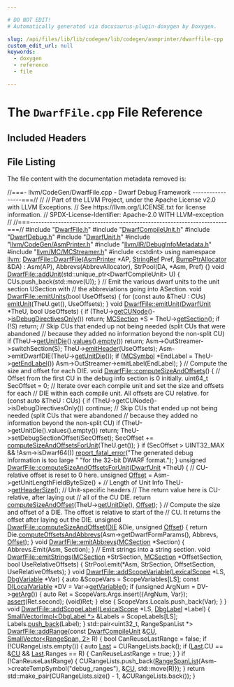 ```yaml
---

# DO NOT EDIT!
# Automatically generated via docusaurus-plugin-doxygen by Doxygen.

slug: /api/files/lib/lib/codegen/lib/codegen/asmprinter/dwarffile-cpp
custom_edit_url: null
keywords:
  - doxygen
  - reference
  - file

---
```





# The `DwarfFile.cpp` File Reference

<DoxygenPage pluginConfig={pluginConfig}>



## Included Headers

<IncludesList>
<IncludesListItem
  filePath="DwarfFile.h"
  permalink="/docs/api/files/lib/lib/codegen/lib/codegen/asmprinter/dwarffile-h"
  isLocal="true" />
<IncludesListItem
  filePath="DwarfCompileUnit.h"
  permalink="/docs/api/files/lib/lib/codegen/lib/codegen/asmprinter/dwarfcompileunit-h"
  isLocal="true" />
<IncludesListItem
  filePath="DwarfDebug.h"
  permalink="/docs/api/files/lib/lib/codegen/lib/codegen/asmprinter/dwarfdebug-h"
  isLocal="true" />
<IncludesListItem
  filePath="DwarfUnit.h"
  permalink="/docs/api/files/lib/lib/codegen/lib/codegen/asmprinter/dwarfunit-h"
  isLocal="true" />
<IncludesListItem
  filePath="llvm/CodeGen/AsmPrinter.h"
  permalink="/docs/api/files/include/include/llvm/include/llvm/codegen/asmprinter-h"
  isLocal="true" />
<IncludesListItem
  filePath="llvm/IR/DebugInfoMetadata.h"
  permalink="/docs/api/files/include/include/llvm/include/llvm/ir/debuginfometadata-h"
  isLocal="true" />
<IncludesListItem
  filePath="llvm/MC/MCStreamer.h"
  permalink="/docs/api/files/include/include/llvm/include/llvm/mc/mcstreamer-h"
  isLocal="true" />
<IncludesListItem
  filePath="cstdint"
  permalink=""
  isLocal="false" />
</IncludesList>


## File Listing

The file content with the documentation metadata removed is:

<ProgramListing>

<Link id="l00001" /><CodeLine lineNumber="1"><Highlight kind="comment">//===- llvm/CodeGen/DwarfFile.cpp - Dwarf Debug Framework -----------------===//</Highlight><Highlight kind="normal"></Highlight></CodeLine>
<Link id="l00002" /><CodeLine lineNumber="2"><Highlight kind="normal"></Highlight><Highlight kind="comment">//</Highlight><Highlight kind="normal"></Highlight></CodeLine>
<Link id="l00003" /><CodeLine lineNumber="3"><Highlight kind="normal"></Highlight><Highlight kind="comment">// Part of the LLVM Project, under the Apache License v2.0 with LLVM Exceptions.</Highlight><Highlight kind="normal"></Highlight></CodeLine>
<Link id="l00004" /><CodeLine lineNumber="4"><Highlight kind="normal"></Highlight><Highlight kind="comment">// See https://llvm.org/LICENSE.txt for license information.</Highlight><Highlight kind="normal"></Highlight></CodeLine>
<Link id="l00005" /><CodeLine lineNumber="5"><Highlight kind="normal"></Highlight><Highlight kind="comment">// SPDX-License-Identifier: Apache-2.0 WITH LLVM-exception</Highlight><Highlight kind="normal"></Highlight></CodeLine>
<Link id="l00006" /><CodeLine lineNumber="6"><Highlight kind="normal"></Highlight><Highlight kind="comment">//</Highlight><Highlight kind="normal"></Highlight></CodeLine>
<Link id="l00007" /><CodeLine lineNumber="7"><Highlight kind="normal"></Highlight><Highlight kind="comment">//===----------------------------------------------------------------------===//</Highlight><Highlight kind="normal"></Highlight></CodeLine>
<Link id="l00008" /><CodeLine lineNumber="8"><Highlight kind="normal"></Highlight></CodeLine>
<Link id="l00009" /><CodeLine lineNumber="9"><Highlight kind="normal"></Highlight><Highlight kind="preprocessor">#include &quot;<a href="/docs/api/files/lib/lib/codegen/lib/codegen/asmprinter/dwarffile-h">DwarfFile.h</a>&quot;</Highlight><Highlight kind="normal"></Highlight></CodeLine>
<Link id="l00010" /><CodeLine lineNumber="10"><Highlight kind="normal"></Highlight><Highlight kind="preprocessor">#include &quot;<a href="/docs/api/files/lib/lib/codegen/lib/codegen/asmprinter/dwarfcompileunit-h">DwarfCompileUnit.h</a>&quot;</Highlight><Highlight kind="normal"></Highlight></CodeLine>
<Link id="l00011" /><CodeLine lineNumber="11"><Highlight kind="normal"></Highlight><Highlight kind="preprocessor">#include &quot;<a href="/docs/api/files/lib/lib/codegen/lib/codegen/asmprinter/dwarfdebug-h">DwarfDebug.h</a>&quot;</Highlight><Highlight kind="normal"></Highlight></CodeLine>
<Link id="l00012" /><CodeLine lineNumber="12"><Highlight kind="normal"></Highlight><Highlight kind="preprocessor">#include &quot;<a href="/docs/api/files/lib/lib/codegen/lib/codegen/asmprinter/dwarfunit-h">DwarfUnit.h</a>&quot;</Highlight><Highlight kind="normal"></Highlight></CodeLine>
<Link id="l00013" /><CodeLine lineNumber="13"><Highlight kind="normal"></Highlight><Highlight kind="preprocessor">#include &quot;<a href="/docs/api/files/include/include/llvm/include/llvm/codegen/asmprinter-h">llvm/CodeGen/AsmPrinter.h</a>&quot;</Highlight><Highlight kind="normal"></Highlight></CodeLine>
<Link id="l00014" /><CodeLine lineNumber="14"><Highlight kind="normal"></Highlight><Highlight kind="preprocessor">#include &quot;<a href="/docs/api/files/include/include/llvm/include/llvm/ir/debuginfometadata-h">llvm/IR/DebugInfoMetadata.h</a>&quot;</Highlight><Highlight kind="normal"></Highlight></CodeLine>
<Link id="l00015" /><CodeLine lineNumber="15"><Highlight kind="normal"></Highlight><Highlight kind="preprocessor">#include &quot;<a href="/docs/api/files/include/include/llvm/include/llvm/mc/mcstreamer-h">llvm/MC/MCStreamer.h</a>&quot;</Highlight><Highlight kind="normal"></Highlight></CodeLine>
<Link id="l00016" /><CodeLine lineNumber="16"><Highlight kind="normal"></Highlight><Highlight kind="preprocessor">#include &lt;cstdint&gt;</Highlight><Highlight kind="normal"></Highlight></CodeLine>
<Link id="l00017" /><CodeLine lineNumber="17"><Highlight kind="normal"></Highlight></CodeLine>
<Link id="l00018" /><CodeLine lineNumber="18"><Highlight kind="normal"></Highlight><Highlight kind="keyword">using namespace </Highlight><Highlight kind="normal"><a href="/docs/api/namespaces/llvm">llvm</a>;</Highlight></CodeLine>
<Link id="l00019" /><CodeLine lineNumber="19"><Highlight kind="normal"></Highlight></CodeLine>
<Link id="l00020" /><CodeLine lineNumber="20" lineLink="/docs/api/classes/llvm/dwarffile/#a8ae72bc6de8d7034ef61711dfc5a60b7"><Highlight kind="normal"><a href="/docs/api/classes/llvm/dwarffile/#a8ae72bc6de8d7034ef61711dfc5a60b7">DwarfFile::DwarfFile</a>(<a href="/docs/api/classes/llvm/asmprinter">AsmPrinter</a> &#42;AP, <a href="/docs/api/classes/llvm/stringref">StringRef</a> Pref, <a href="/docs/api/namespaces/llvm/#a8e612822d4ba7bb36c9c79582a567108">BumpPtrAllocator</a> &amp;DA)</Highlight></CodeLine>
<Link id="l00021" /><CodeLine lineNumber="21"><Highlight kind="normal">    : Asm(AP), Abbrevs(AbbrevAllocator), StrPool(DA, &#42;Asm, Pref) &#123;&#125;</Highlight></CodeLine>
<Link id="l00022" /><CodeLine lineNumber="22"><Highlight kind="normal"></Highlight></CodeLine>
<Link id="l00023" /><CodeLine lineNumber="23" lineLink="/docs/api/classes/llvm/dwarffile/#a21979d7320f512e41e97b400017ad153"><Highlight kind="normal"></Highlight><Highlight kind="keywordtype">void</Highlight><Highlight kind="normal"> <a href="/docs/api/classes/llvm/dwarffile/#a21979d7320f512e41e97b400017ad153">DwarfFile::addUnit</a>(std::unique&#95;ptr&lt;DwarfCompileUnit&gt; U) &#123;</Highlight></CodeLine>
<Link id="l00024" /><CodeLine lineNumber="24"><Highlight kind="normal">  CUs.push&#95;back(std::move(U));</Highlight></CodeLine>
<Link id="l00025" /><CodeLine lineNumber="25"><Highlight kind="normal">&#125;</Highlight></CodeLine>
<Link id="l00026" /><CodeLine lineNumber="26"><Highlight kind="normal"></Highlight></CodeLine>
<Link id="l00027" /><CodeLine lineNumber="27"><Highlight kind="normal"></Highlight><Highlight kind="comment">// Emit the various dwarf units to the unit section USection with</Highlight><Highlight kind="normal"></Highlight></CodeLine>
<Link id="l00028" /><CodeLine lineNumber="28"><Highlight kind="normal"></Highlight><Highlight kind="comment">// the abbreviations going into ASection.</Highlight><Highlight kind="normal"></Highlight></CodeLine>
<Link id="l00029" /><CodeLine lineNumber="29" lineLink="/docs/api/classes/llvm/dwarffile/#a64235e366dc347388139f4fefbbeb64b"><Highlight kind="normal"></Highlight><Highlight kind="keywordtype">void</Highlight><Highlight kind="normal"> <a href="/docs/api/classes/llvm/dwarffile/#a64235e366dc347388139f4fefbbeb64b">DwarfFile::emitUnits</a>(</Highlight><Highlight kind="keywordtype">bool</Highlight><Highlight kind="normal"> UseOffsets) &#123;</Highlight></CodeLine>
<Link id="l00030" /><CodeLine lineNumber="30"><Highlight kind="normal">  </Highlight><Highlight kind="keywordflow">for</Highlight><Highlight kind="normal"> (</Highlight><Highlight kind="keyword">const</Highlight><Highlight kind="normal"> </Highlight><Highlight kind="keyword">auto</Highlight><Highlight kind="normal"> &amp;TheU : CUs)</Highlight></CodeLine>
<Link id="l00031" /><CodeLine lineNumber="31"><Highlight kind="normal">    <a href="/docs/api/classes/llvm/dwarffile/#a66056de6e47af980edacced419d5d0b8">emitUnit</a>(TheU.get(), UseOffsets);</Highlight></CodeLine>
<Link id="l00032" /><CodeLine lineNumber="32"><Highlight kind="normal">&#125;</Highlight></CodeLine>
<Link id="l00033" /><CodeLine lineNumber="33"><Highlight kind="normal"></Highlight></CodeLine>
<Link id="l00034" /><CodeLine lineNumber="34" lineLink="/docs/api/classes/llvm/dwarffile/#a66056de6e47af980edacced419d5d0b8"><Highlight kind="normal"></Highlight><Highlight kind="keywordtype">void</Highlight><Highlight kind="normal"> <a href="/docs/api/classes/llvm/dwarffile/#a66056de6e47af980edacced419d5d0b8">DwarfFile::emitUnit</a>(<a href="/docs/api/classes/llvm/dwarfunit-2">DwarfUnit</a> &#42;TheU, </Highlight><Highlight kind="keywordtype">bool</Highlight><Highlight kind="normal"> UseOffsets) &#123;</Highlight></CodeLine>
<Link id="l00035" /><CodeLine lineNumber="35"><Highlight kind="normal">  </Highlight><Highlight kind="keywordflow">if</Highlight><Highlight kind="normal"> (TheU-&gt;<a href="/docs/api/classes/llvm/dwarfunit-2/#abebd15dd4b82e33ca73757397490ea80">getCUNode</a>()-&gt;<a href="/docs/api/classes/llvm/dicompileunit/#a36ac215f97478b9332071e06786aed77">isDebugDirectivesOnly</a>())</Highlight></CodeLine>
<Link id="l00036" /><CodeLine lineNumber="36"><Highlight kind="normal">    </Highlight><Highlight kind="keywordflow">return</Highlight><Highlight kind="normal">;</Highlight></CodeLine>
<Link id="l00037" /><CodeLine lineNumber="37"><Highlight kind="normal"></Highlight></CodeLine>
<Link id="l00038" /><CodeLine lineNumber="38"><Highlight kind="normal">  <a href="/docs/api/classes/llvm/mcsection">MCSection</a> &#42;S = TheU-&gt;<a href="/docs/api/classes/llvm/dieunit/#aade914d8130df826d14059399caeb660">getSection</a>();</Highlight></CodeLine>
<Link id="l00039" /><CodeLine lineNumber="39"><Highlight kind="normal"></Highlight></CodeLine>
<Link id="l00040" /><CodeLine lineNumber="40"><Highlight kind="normal">  </Highlight><Highlight kind="keywordflow">if</Highlight><Highlight kind="normal"> (!S)</Highlight></CodeLine>
<Link id="l00041" /><CodeLine lineNumber="41"><Highlight kind="normal">    </Highlight><Highlight kind="keywordflow">return</Highlight><Highlight kind="normal">;</Highlight></CodeLine>
<Link id="l00042" /><CodeLine lineNumber="42"><Highlight kind="normal"></Highlight></CodeLine>
<Link id="l00043" /><CodeLine lineNumber="43"><Highlight kind="normal">  </Highlight><Highlight kind="comment">// Skip CUs that ended up not being needed (split CUs that were abandoned</Highlight><Highlight kind="normal"></Highlight></CodeLine>
<Link id="l00044" /><CodeLine lineNumber="44"><Highlight kind="normal">  </Highlight><Highlight kind="comment">// because they added no information beyond the non-split CU)</Highlight><Highlight kind="normal"></Highlight></CodeLine>
<Link id="l00045" /><CodeLine lineNumber="45"><Highlight kind="normal">  </Highlight><Highlight kind="keywordflow">if</Highlight><Highlight kind="normal"> (TheU-&gt;<a href="/docs/api/classes/llvm/dieunit/#abf2a1b885dfb5c0adb161aa1f0bc5d50">getUnitDie</a>().<a href="/docs/api/classes/llvm/dievaluelist/#aaac0a2276b1fe9c13ec247892a7c3703">values</a>().<a href="/docs/api/classes/llvm/iterator-range/#a06fff5bdd2bdf6d2c200e281787dc284">empty</a>())</Highlight></CodeLine>
<Link id="l00046" /><CodeLine lineNumber="46"><Highlight kind="normal">    </Highlight><Highlight kind="keywordflow">return</Highlight><Highlight kind="normal">;</Highlight></CodeLine>
<Link id="l00047" /><CodeLine lineNumber="47"><Highlight kind="normal"></Highlight></CodeLine>
<Link id="l00048" /><CodeLine lineNumber="48"><Highlight kind="normal">  Asm-&gt;OutStreamer-&gt;switchSection(S);</Highlight></CodeLine>
<Link id="l00049" /><CodeLine lineNumber="49"><Highlight kind="normal">  TheU-&gt;<a href="/docs/api/classes/llvm/dwarfunit-2/#a37e872823d52cafea3dca803cdc014e7">emitHeader</a>(UseOffsets);</Highlight></CodeLine>
<Link id="l00050" /><CodeLine lineNumber="50"><Highlight kind="normal">  Asm-&gt;emitDwarfDIE(TheU-&gt;<a href="/docs/api/classes/llvm/dieunit/#abf2a1b885dfb5c0adb161aa1f0bc5d50">getUnitDie</a>());</Highlight></CodeLine>
<Link id="l00051" /><CodeLine lineNumber="51"><Highlight kind="normal"></Highlight></CodeLine>
<Link id="l00052" /><CodeLine lineNumber="52"><Highlight kind="normal">  </Highlight><Highlight kind="keywordflow">if</Highlight><Highlight kind="normal"> (<a href="/docs/api/classes/llvm/mcsymbol">MCSymbol</a> &#42;EndLabel = TheU-&gt;<a href="/docs/api/classes/llvm/dwarfunit-2/#aab860a0ea2334cccbf45dc61e951f24c">getEndLabel</a>())</Highlight></CodeLine>
<Link id="l00053" /><CodeLine lineNumber="53"><Highlight kind="normal">    Asm-&gt;OutStreamer-&gt;emitLabel(EndLabel);</Highlight></CodeLine>
<Link id="l00054" /><CodeLine lineNumber="54"><Highlight kind="normal">&#125;</Highlight></CodeLine>
<Link id="l00055" /><CodeLine lineNumber="55"><Highlight kind="normal"></Highlight></CodeLine>
<Link id="l00056" /><CodeLine lineNumber="56"><Highlight kind="normal"></Highlight><Highlight kind="comment">// Compute the size and offset for each DIE.</Highlight><Highlight kind="normal"></Highlight></CodeLine>
<Link id="l00057" /><CodeLine lineNumber="57" lineLink="/docs/api/classes/llvm/dwarffile/#a37ceeb48b8050cefe6caf715e13207e4"><Highlight kind="normal"></Highlight><Highlight kind="keywordtype">void</Highlight><Highlight kind="normal"> <a href="/docs/api/classes/llvm/dwarffile/#a37ceeb48b8050cefe6caf715e13207e4">DwarfFile::computeSizeAndOffsets</a>() &#123;</Highlight></CodeLine>
<Link id="l00058" /><CodeLine lineNumber="58"><Highlight kind="normal">  </Highlight><Highlight kind="comment">// Offset from the first CU in the debug info section is 0 initially.</Highlight><Highlight kind="normal"></Highlight></CodeLine>
<Link id="l00059" /><CodeLine lineNumber="59"><Highlight kind="normal">  uint64&#95;t SecOffset = 0;</Highlight></CodeLine>
<Link id="l00060" /><CodeLine lineNumber="60"><Highlight kind="normal"></Highlight></CodeLine>
<Link id="l00061" /><CodeLine lineNumber="61"><Highlight kind="normal">  </Highlight><Highlight kind="comment">// Iterate over each compile unit and set the size and offsets for each</Highlight><Highlight kind="normal"></Highlight></CodeLine>
<Link id="l00062" /><CodeLine lineNumber="62"><Highlight kind="normal">  </Highlight><Highlight kind="comment">// DIE within each compile unit. All offsets are CU relative.</Highlight><Highlight kind="normal"></Highlight></CodeLine>
<Link id="l00063" /><CodeLine lineNumber="63"><Highlight kind="normal">  </Highlight><Highlight kind="keywordflow">for</Highlight><Highlight kind="normal"> (</Highlight><Highlight kind="keyword">const</Highlight><Highlight kind="normal"> </Highlight><Highlight kind="keyword">auto</Highlight><Highlight kind="normal"> &amp;TheU : CUs) &#123;</Highlight></CodeLine>
<Link id="l00064" /><CodeLine lineNumber="64"><Highlight kind="normal">    </Highlight><Highlight kind="keywordflow">if</Highlight><Highlight kind="normal"> (TheU-&gt;getCUNode()-&gt;isDebugDirectivesOnly())</Highlight></CodeLine>
<Link id="l00065" /><CodeLine lineNumber="65"><Highlight kind="normal">      </Highlight><Highlight kind="keywordflow">continue</Highlight><Highlight kind="normal">;</Highlight></CodeLine>
<Link id="l00066" /><CodeLine lineNumber="66"><Highlight kind="normal"></Highlight></CodeLine>
<Link id="l00067" /><CodeLine lineNumber="67"><Highlight kind="normal">    </Highlight><Highlight kind="comment">// Skip CUs that ended up not being needed (split CUs that were abandoned</Highlight><Highlight kind="normal"></Highlight></CodeLine>
<Link id="l00068" /><CodeLine lineNumber="68"><Highlight kind="normal">    </Highlight><Highlight kind="comment">// because they added no information beyond the non-split CU)</Highlight><Highlight kind="normal"></Highlight></CodeLine>
<Link id="l00069" /><CodeLine lineNumber="69"><Highlight kind="normal">    </Highlight><Highlight kind="keywordflow">if</Highlight><Highlight kind="normal"> (TheU-&gt;getUnitDie().values().empty())</Highlight></CodeLine>
<Link id="l00070" /><CodeLine lineNumber="70"><Highlight kind="normal">      </Highlight><Highlight kind="keywordflow">return</Highlight><Highlight kind="normal">;</Highlight></CodeLine>
<Link id="l00071" /><CodeLine lineNumber="71"><Highlight kind="normal"></Highlight></CodeLine>
<Link id="l00072" /><CodeLine lineNumber="72"><Highlight kind="normal">    TheU-&gt;setDebugSectionOffset(SecOffset);</Highlight></CodeLine>
<Link id="l00073" /><CodeLine lineNumber="73"><Highlight kind="normal">    SecOffset += <a href="/docs/api/classes/llvm/dwarffile/#a61d1f7077f90348ee80ceb8885dd3930">computeSizeAndOffsetsForUnit</a>(TheU.get());</Highlight></CodeLine>
<Link id="l00074" /><CodeLine lineNumber="74"><Highlight kind="normal">  &#125;</Highlight></CodeLine>
<Link id="l00075" /><CodeLine lineNumber="75"><Highlight kind="normal">  </Highlight><Highlight kind="keywordflow">if</Highlight><Highlight kind="normal"> (SecOffset &gt; UINT32&#95;MAX &amp;&amp; !Asm-&gt;isDwarf64())</Highlight></CodeLine>
<Link id="l00076" /><CodeLine lineNumber="76"><Highlight kind="normal">    <a href="/docs/api/namespaces/llvm/#a7f2a3d4dcfee70225988aec53ff1e173">report&#95;fatal&#95;error</a>(</Highlight><Highlight kind="stringliteral">&quot;The generated debug information is too large &quot;</Highlight><Highlight kind="normal"></Highlight></CodeLine>
<Link id="l00077" /><CodeLine lineNumber="77"><Highlight kind="normal">                       </Highlight><Highlight kind="stringliteral">&quot;for the 32-bit DWARF format.&quot;</Highlight><Highlight kind="normal">);</Highlight></CodeLine>
<Link id="l00078" /><CodeLine lineNumber="78"><Highlight kind="normal">&#125;</Highlight></CodeLine>
<Link id="l00079" /><CodeLine lineNumber="79"><Highlight kind="normal"></Highlight></CodeLine>
<Link id="l00080" /><CodeLine lineNumber="80" lineLink="/docs/api/classes/llvm/dwarffile/#a61d1f7077f90348ee80ceb8885dd3930"><Highlight kind="normal"></Highlight><Highlight kind="keywordtype">unsigned</Highlight><Highlight kind="normal"> <a href="/docs/api/classes/llvm/dwarffile/#a61d1f7077f90348ee80ceb8885dd3930">DwarfFile::computeSizeAndOffsetsForUnit</a>(<a href="/docs/api/classes/llvm/dwarfunit-2">DwarfUnit</a> &#42;TheU) &#123;</Highlight></CodeLine>
<Link id="l00081" /><CodeLine lineNumber="81"><Highlight kind="normal">  </Highlight><Highlight kind="comment">// CU-relative offset is reset to 0 here.</Highlight><Highlight kind="normal"></Highlight></CodeLine>
<Link id="l00082" /><CodeLine lineNumber="82"><Highlight kind="normal">  </Highlight><Highlight kind="keywordtype">unsigned</Highlight><Highlight kind="normal"> <a href="/docs/api/namespaces/llvm/#a05f5b9a11bdcc5feba62899f95dcf878a3134224cba2545bc57954d3b072aebb4">Offset</a> = Asm-&gt;getUnitLengthFieldByteSize() + </Highlight><Highlight kind="comment">// Length of Unit Info</Highlight><Highlight kind="normal"></Highlight></CodeLine>
<Link id="l00083" /><CodeLine lineNumber="83"><Highlight kind="normal">                    TheU-&gt;<a href="/docs/api/classes/llvm/dwarfunit-2/#a8f45a669235b32b6a7e2d7e8a7b95f53">getHeaderSize</a>();              </Highlight><Highlight kind="comment">// Unit-specific headers</Highlight><Highlight kind="normal"></Highlight></CodeLine>
<Link id="l00084" /><CodeLine lineNumber="84"><Highlight kind="normal"></Highlight></CodeLine>
<Link id="l00085" /><CodeLine lineNumber="85"><Highlight kind="normal">  </Highlight><Highlight kind="comment">// The return value here is CU-relative, after laying out</Highlight><Highlight kind="normal"></Highlight></CodeLine>
<Link id="l00086" /><CodeLine lineNumber="86"><Highlight kind="normal">  </Highlight><Highlight kind="comment">// all of the CU DIE.</Highlight><Highlight kind="normal"></Highlight></CodeLine>
<Link id="l00087" /><CodeLine lineNumber="87"><Highlight kind="normal">  </Highlight><Highlight kind="keywordflow">return</Highlight><Highlight kind="normal"> <a href="/docs/api/classes/llvm/dwarffile/#a12d25783e3fd286b1fea14b6fafbf9f6">computeSizeAndOffset</a>(TheU-&gt;<a href="/docs/api/classes/llvm/dieunit/#abf2a1b885dfb5c0adb161aa1f0bc5d50">getUnitDie</a>(), <a href="/docs/api/namespaces/llvm/#a05f5b9a11bdcc5feba62899f95dcf878a3134224cba2545bc57954d3b072aebb4">Offset</a>);</Highlight></CodeLine>
<Link id="l00088" /><CodeLine lineNumber="88"><Highlight kind="normal">&#125;</Highlight></CodeLine>
<Link id="l00089" /><CodeLine lineNumber="89"><Highlight kind="normal"></Highlight></CodeLine>
<Link id="l00090" /><CodeLine lineNumber="90"><Highlight kind="normal"></Highlight><Highlight kind="comment">// Compute the size and offset of a DIE. The offset is relative to start of the</Highlight><Highlight kind="normal"></Highlight></CodeLine>
<Link id="l00091" /><CodeLine lineNumber="91"><Highlight kind="normal"></Highlight><Highlight kind="comment">// CU. It returns the offset after laying out the DIE.</Highlight><Highlight kind="normal"></Highlight></CodeLine>
<Link id="l00092" /><CodeLine lineNumber="92" lineLink="/docs/api/classes/llvm/dwarffile/#a12d25783e3fd286b1fea14b6fafbf9f6"><Highlight kind="normal"></Highlight><Highlight kind="keywordtype">unsigned</Highlight><Highlight kind="normal"> <a href="/docs/api/classes/llvm/dwarffile/#a12d25783e3fd286b1fea14b6fafbf9f6">DwarfFile::computeSizeAndOffset</a>(<a href="/docs/api/classes/llvm/die">DIE</a> &amp;Die, </Highlight><Highlight kind="keywordtype">unsigned</Highlight><Highlight kind="normal"> <a href="/docs/api/namespaces/llvm/#a05f5b9a11bdcc5feba62899f95dcf878a3134224cba2545bc57954d3b072aebb4">Offset</a>) &#123;</Highlight></CodeLine>
<Link id="l00093" /><CodeLine lineNumber="93"><Highlight kind="normal">  </Highlight><Highlight kind="keywordflow">return</Highlight><Highlight kind="normal"> Die.<a href="/docs/api/classes/llvm/die/#a4db4b8aaa0f0da8dd11c5a279f4cfd6c">computeOffsetsAndAbbrevs</a>(Asm-&gt;getDwarfFormParams(), Abbrevs,</Highlight></CodeLine>
<Link id="l00094" /><CodeLine lineNumber="94"><Highlight kind="normal">                                      <a href="/docs/api/namespaces/llvm/#a05f5b9a11bdcc5feba62899f95dcf878a3134224cba2545bc57954d3b072aebb4">Offset</a>);</Highlight></CodeLine>
<Link id="l00095" /><CodeLine lineNumber="95"><Highlight kind="normal">&#125;</Highlight></CodeLine>
<Link id="l00096" /><CodeLine lineNumber="96"><Highlight kind="normal"></Highlight></CodeLine>
<Link id="l00097" /><CodeLine lineNumber="97" lineLink="/docs/api/classes/llvm/dwarffile/#a88f9362d987b1da3c11de7b1a36b8879"><Highlight kind="normal"></Highlight><Highlight kind="keywordtype">void</Highlight><Highlight kind="normal"> <a href="/docs/api/classes/llvm/dwarffile/#a88f9362d987b1da3c11de7b1a36b8879">DwarfFile::emitAbbrevs</a>(<a href="/docs/api/classes/llvm/mcsection">MCSection</a> &#42;Section) &#123; Abbrevs.Emit(Asm, Section); &#125;</Highlight></CodeLine>
<Link id="l00098" /><CodeLine lineNumber="98"><Highlight kind="normal"></Highlight></CodeLine>
<Link id="l00099" /><CodeLine lineNumber="99"><Highlight kind="normal"></Highlight><Highlight kind="comment">// Emit strings into a string section.</Highlight><Highlight kind="normal"></Highlight></CodeLine>
<Link id="l00100" /><CodeLine lineNumber="100" lineLink="/docs/api/classes/llvm/dwarffile/#a9fcda32f38602d8abbbc9aa0291d13fe"><Highlight kind="normal"></Highlight><Highlight kind="keywordtype">void</Highlight><Highlight kind="normal"> <a href="/docs/api/classes/llvm/dwarffile/#a9fcda32f38602d8abbbc9aa0291d13fe">DwarfFile::emitStrings</a>(<a href="/docs/api/classes/llvm/mcsection">MCSection</a> &#42;StrSection, <a href="/docs/api/classes/llvm/mcsection">MCSection</a> &#42;OffsetSection,</Highlight></CodeLine>
<Link id="l00101" /><CodeLine lineNumber="101"><Highlight kind="normal">                            </Highlight><Highlight kind="keywordtype">bool</Highlight><Highlight kind="normal"> UseRelativeOffsets) &#123;</Highlight></CodeLine>
<Link id="l00102" /><CodeLine lineNumber="102"><Highlight kind="normal">  StrPool.emit(&#42;Asm, StrSection, OffsetSection, UseRelativeOffsets);</Highlight></CodeLine>
<Link id="l00103" /><CodeLine lineNumber="103"><Highlight kind="normal">&#125;</Highlight></CodeLine>
<Link id="l00104" /><CodeLine lineNumber="104"><Highlight kind="normal"></Highlight></CodeLine>
<Link id="l00105" /><CodeLine lineNumber="105" lineLink="/docs/api/classes/llvm/dwarffile/#aa5f1a3100af547885ca5a51e5fc9466a"><Highlight kind="normal"></Highlight><Highlight kind="keywordtype">void</Highlight><Highlight kind="normal"> <a href="/docs/api/classes/llvm/dwarffile/#aa5f1a3100af547885ca5a51e5fc9466a">DwarfFile::addScopeVariable</a>(<a href="/docs/api/classes/llvm/lexicalscope">LexicalScope</a> &#42;LS, <a href="/docs/api/classes/llvm/dbgvariable">DbgVariable</a> &#42;Var) &#123;</Highlight></CodeLine>
<Link id="l00106" /><CodeLine lineNumber="106"><Highlight kind="normal">  </Highlight><Highlight kind="keyword">auto</Highlight><Highlight kind="normal"> &amp;ScopeVars = ScopeVariables&#91;LS&#93;;</Highlight></CodeLine>
<Link id="l00107" /><CodeLine lineNumber="107"><Highlight kind="normal">  </Highlight><Highlight kind="keyword">const</Highlight><Highlight kind="normal"> <a href="/docs/api/classes/llvm/dilocalvariable">DILocalVariable</a> &#42;DV = Var-&gt;<a href="/docs/api/classes/llvm/dbgvariable/#a3f999918279bb2c923b2d35bec6fb01d">getVariable</a>();</Highlight></CodeLine>
<Link id="l00108" /><CodeLine lineNumber="108"><Highlight kind="normal">  </Highlight><Highlight kind="keywordflow">if</Highlight><Highlight kind="normal"> (</Highlight><Highlight kind="keywordtype">unsigned</Highlight><Highlight kind="normal"> ArgNum = DV-&gt;<a href="/docs/api/classes/llvm/dilocalvariable/#aa02c139b4ee7899f5a330299bb3a0f7f">getArg</a>()) &#123;</Highlight></CodeLine>
<Link id="l00109" /><CodeLine lineNumber="109"><Highlight kind="normal">    </Highlight><Highlight kind="keyword">auto</Highlight><Highlight kind="normal"> Ret = ScopeVars.Args.insert(&#123;ArgNum, Var&#125;);</Highlight></CodeLine>
<Link id="l00110" /><CodeLine lineNumber="110"><Highlight kind="normal">    <a href="/docs/api/files/lib/lib/target/lib/target/amdgpu/silowercontrolflow-cpp/#a4868c5d81c5ccc98c47aeab6244346a0">assert</a>(Ret.second);</Highlight></CodeLine>
<Link id="l00111" /><CodeLine lineNumber="111"><Highlight kind="normal">    (void)Ret;</Highlight></CodeLine>
<Link id="l00112" /><CodeLine lineNumber="112"><Highlight kind="normal">  &#125; </Highlight><Highlight kind="keywordflow">else</Highlight><Highlight kind="normal"> &#123;</Highlight></CodeLine>
<Link id="l00113" /><CodeLine lineNumber="113"><Highlight kind="normal">    ScopeVars.Locals.push&#95;back(Var);</Highlight></CodeLine>
<Link id="l00114" /><CodeLine lineNumber="114"><Highlight kind="normal">  &#125;</Highlight></CodeLine>
<Link id="l00115" /><CodeLine lineNumber="115"><Highlight kind="normal">&#125;</Highlight></CodeLine>
<Link id="l00116" /><CodeLine lineNumber="116"><Highlight kind="normal"></Highlight></CodeLine>
<Link id="l00117" /><CodeLine lineNumber="117" lineLink="/docs/api/classes/llvm/dwarffile/#a1720ace58baf8676ff6a9cc841556310"><Highlight kind="normal"></Highlight><Highlight kind="keywordtype">void</Highlight><Highlight kind="normal"> <a href="/docs/api/classes/llvm/dwarffile/#a1720ace58baf8676ff6a9cc841556310">DwarfFile::addScopeLabel</a>(<a href="/docs/api/classes/llvm/lexicalscope">LexicalScope</a> &#42;LS, <a href="/docs/api/classes/llvm/dbglabel">DbgLabel</a> &#42;Label) &#123;</Highlight></CodeLine>
<Link id="l00118" /><CodeLine lineNumber="118"><Highlight kind="normal">  <a href="/docs/api/classes/llvm/smallvectorimpl">SmallVectorImpl&lt;DbgLabel &#42;&gt;</a> &amp;Labels = ScopeLabels&#91;LS&#93;;</Highlight></CodeLine>
<Link id="l00119" /><CodeLine lineNumber="119"><Highlight kind="normal">  Labels.<a href="/docs/api/classes/llvm/smallvectortemplatebase/#af42bfbc067df27c19ee2fc859df58799">push&#95;back</a>(Label);</Highlight></CodeLine>
<Link id="l00120" /><CodeLine lineNumber="120"><Highlight kind="normal">&#125;</Highlight></CodeLine>
<Link id="l00121" /><CodeLine lineNumber="121"><Highlight kind="normal"></Highlight></CodeLine>
<Link id="l00122" /><CodeLine lineNumber="122"><Highlight kind="normal">std::pair&lt;uint32&#95;t, RangeSpanList &#42;&gt;</Highlight></CodeLine>
<Link id="l00123" /><CodeLine lineNumber="123" lineLink="/docs/api/classes/llvm/dwarffile/#ab48a8e5f4dfb7f8d1b5ce5b2ea27bd3f"><Highlight kind="normal"><a href="/docs/api/classes/llvm/dwarffile/#ab48a8e5f4dfb7f8d1b5ce5b2ea27bd3f">DwarfFile::addRange</a>(</Highlight><Highlight kind="keyword">const</Highlight><Highlight kind="normal"> <a href="/docs/api/classes/llvm/dwarfcompileunit-2">DwarfCompileUnit</a> &amp;<a href="/docs/api/namespaces/cu">CU</a>, <a href="/docs/api/classes/llvm/smallvector">SmallVector&lt;RangeSpan, 2&gt;</a> R) &#123;</Highlight></CodeLine>
<Link id="l00124" /><CodeLine lineNumber="124"><Highlight kind="normal">  </Highlight><Highlight kind="keywordtype">bool</Highlight><Highlight kind="normal"> CanReuseLastRange = </Highlight><Highlight kind="keyword">false</Highlight><Highlight kind="normal">;</Highlight></CodeLine>
<Link id="l00125" /><CodeLine lineNumber="125"><Highlight kind="normal"></Highlight></CodeLine>
<Link id="l00126" /><CodeLine lineNumber="126"><Highlight kind="normal">  </Highlight><Highlight kind="keywordflow">if</Highlight><Highlight kind="normal"> (!CURangeLists.empty()) &#123;</Highlight></CodeLine>
<Link id="l00127" /><CodeLine lineNumber="127"><Highlight kind="normal">    </Highlight><Highlight kind="keyword">auto</Highlight><Highlight kind="normal"> <a href="/docs/api/namespaces/llvm/#ac10d13c57a7adf4a1f140afd5321309bad55b30607c2a9a2616347d6edb789f6b">Last</a> = CURangeLists.back();</Highlight></CodeLine>
<Link id="l00128" /><CodeLine lineNumber="128"><Highlight kind="normal">    </Highlight><Highlight kind="keywordflow">if</Highlight><Highlight kind="normal"> (<a href="/docs/api/namespaces/llvm/#ac10d13c57a7adf4a1f140afd5321309bad55b30607c2a9a2616347d6edb789f6b">Last</a>.CU == &amp;<a href="/docs/api/namespaces/cu">CU</a> &amp;&amp; <a href="/docs/api/namespaces/llvm/#ac10d13c57a7adf4a1f140afd5321309bad55b30607c2a9a2616347d6edb789f6b">Last</a>.Ranges == R) &#123;</Highlight></CodeLine>
<Link id="l00129" /><CodeLine lineNumber="129"><Highlight kind="normal">      CanReuseLastRange = </Highlight><Highlight kind="keyword">true</Highlight><Highlight kind="normal">;</Highlight></CodeLine>
<Link id="l00130" /><CodeLine lineNumber="130"><Highlight kind="normal">    &#125;</Highlight></CodeLine>
<Link id="l00131" /><CodeLine lineNumber="131"><Highlight kind="normal">  &#125;</Highlight></CodeLine>
<Link id="l00132" /><CodeLine lineNumber="132"><Highlight kind="normal"></Highlight></CodeLine>
<Link id="l00133" /><CodeLine lineNumber="133"><Highlight kind="normal">  </Highlight><Highlight kind="keywordflow">if</Highlight><Highlight kind="normal"> (!CanReuseLastRange) &#123;</Highlight></CodeLine>
<Link id="l00134" /><CodeLine lineNumber="134"><Highlight kind="normal">    CURangeLists.push&#95;back(<a href="/docs/api/structs/llvm/rangespanlist">RangeSpanList</a>&#123;Asm-&gt;createTempSymbol(</Highlight><Highlight kind="stringliteral">&quot;debug&#95;ranges&quot;</Highlight><Highlight kind="normal">),</Highlight></CodeLine>
<Link id="l00135" /><CodeLine lineNumber="135"><Highlight kind="normal">                                         &amp;<a href="/docs/api/namespaces/cu">CU</a>, std::move(R)&#125;);</Highlight></CodeLine>
<Link id="l00136" /><CodeLine lineNumber="136"><Highlight kind="normal">  &#125;</Highlight></CodeLine>
<Link id="l00137" /><CodeLine lineNumber="137"><Highlight kind="normal"></Highlight></CodeLine>
<Link id="l00138" /><CodeLine lineNumber="138"><Highlight kind="normal">  </Highlight><Highlight kind="keywordflow">return</Highlight><Highlight kind="normal"> std::make&#95;pair(CURangeLists.size() - 1, &amp;CURangeLists.back());</Highlight></CodeLine>
<Link id="l00139" /><CodeLine lineNumber="139"><Highlight kind="normal">&#125;</Highlight></CodeLine>

</ProgramListing>


</DoxygenPage>
